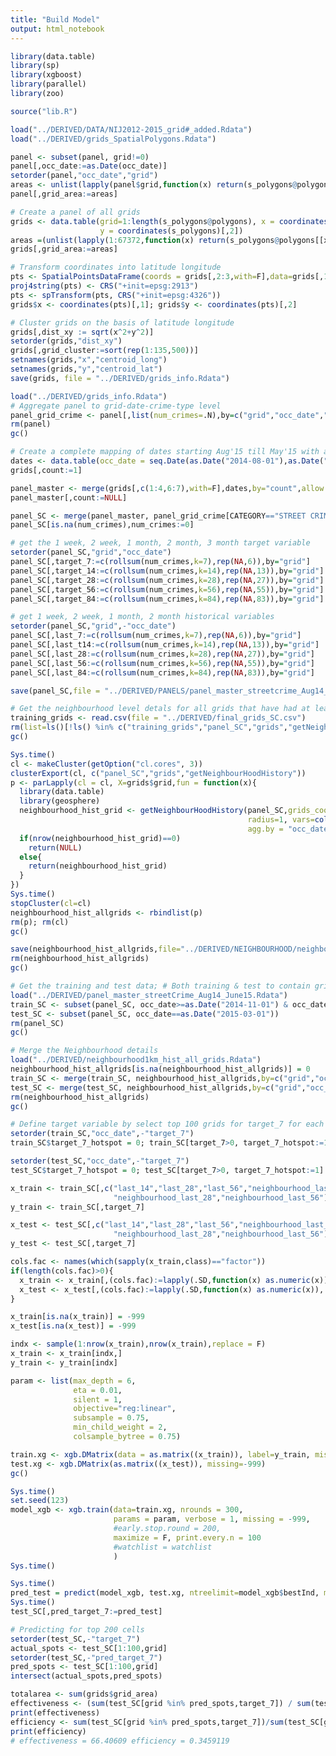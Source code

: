 ```yaml
---
title: "Build Model"
output: html_notebook
---
```


```r
library(data.table)
library(sp)
library(xgboost)
library(parallel)
library(zoo)

source("lib.R")
```

```r
load("../DERIVED/DATA/NIJ2012-2015_grid#_added.Rdata")
load("../DERIVED/grids_SpatialPolygons.Rdata")

panel <- subset(panel, grid!=0)
panel[,occ_date:=as.Date(occ_date)]
setorder(panel,"occ_date","grid")
areas <- unlist(lapply(panel$grid,function(x) return(s_polygons@polygons[[x]]@area)))
panel[,grid_area:=areas]

# Create a panel of all grids
grids <- data.table(grid=1:length(s_polygons@polygons), x = coordinates(s_polygons)[,1], 
                    y = coordinates(s_polygons)[,2])
areas =(unlist(lapply(1:67372,function(x) return(s_polygons@polygons[[x]]@area))))
grids[,grid_area:=areas]

# Transform coordinates into latitude longitude
pts <- SpatialPointsDataFrame(coords = grids[,2:3,with=F],data=grids[,1,with=F])
proj4string(pts) <- CRS("+init=epsg:2913")
pts <- spTransform(pts, CRS("+init=epsg:4326"))
grids$x <- coordinates(pts)[,1]; grids$y <- coordinates(pts)[,2]

# Cluster grids on the basis of latitude longitude
grids[,dist_xy := sqrt(x^2+y^2)]
setorder(grids,"dist_xy")
grids[,grid_cluster:=sort(rep(1:135,500))]
setnames(grids,"x","centroid_long")
setnames(grids,"y","centroid_lat")
save(grids, file = "../DERIVED/grids_info.Rdata")

```

```r
load("../DERIVED/grids_info.Rdata")
# Aggregate panel to grid-date-crime-type level
panel_grid_crime <- panel[,list(num_crimes=.N),by=c("grid","occ_date","CATEGORY","grid_area")]
rm(panel)
gc()

# Create a complete mapping of dates starting Aug'15 till May'15 with all grids 
dates <- data.table(occ_date = seq.Date(as.Date("2014-08-01"),as.Date("2015-06-28"),by = "1 day"), count=1)
grids[,count:=1]

panel_master <- merge(grids[,c(1:4,6:7),with=F],dates,by="count",allow.cartesian=T)
panel_master[,count:=NULL]
```

```r
panel_SC <- merge(panel_master, panel_grid_crime[CATEGORY=="STREET CRIMES",c(1,2,5),with=F], by=c("grid","occ_date"), all.x=T)
panel_SC[is.na(num_crimes),num_crimes:=0]

# get the 1 week, 2 week, 1 month, 2 month, 3 month target variable
setorder(panel_SC,"grid","occ_date")
panel_SC[,target_7:=c(rollsum(num_crimes,k=7),rep(NA,6)),by="grid"]
panel_SC[,target_14:=c(rollsum(num_crimes,k=14),rep(NA,13)),by="grid"]
panel_SC[,target_28:=c(rollsum(num_crimes,k=28),rep(NA,27)),by="grid"]
panel_SC[,target_56:=c(rollsum(num_crimes,k=56),rep(NA,55)),by="grid"]
panel_SC[,target_84:=c(rollsum(num_crimes,k=84),rep(NA,83)),by="grid"]

# get 1 week, 2 week, 1 month, 2 month historical variables
setorder(panel_SC,"grid",-"occ_date")
panel_SC[,last_7:=c(rollsum(num_crimes,k=7),rep(NA,6)),by="grid"]
panel_SC[,last_t14:=c(rollsum(num_crimes,k=14),rep(NA,13)),by="grid"]
panel_SC[,last_28:=c(rollsum(num_crimes,k=28),rep(NA,27)),by="grid"]
panel_SC[,last_56:=c(rollsum(num_crimes,k=56),rep(NA,55)),by="grid"]
panel_SC[,last_84:=c(rollsum(num_crimes,k=84),rep(NA,83)),by="grid"]

save(panel_SC,file = "../DERIVED/PANELS/panel_master_streetcrime_Aug14_June15.Rdata")

# Get the neighbourhood level detals for all grids that have had at least one crime
training_grids <- read.csv(file = "../DERIVED/final_grids_SC.csv")
rm(list=ls()[!ls() %in% c("training_grids","panel_SC","grids","getNeighbourHoodHistory")])
gc()

Sys.time()
cl <- makeCluster(getOption("cl.cores", 3))
clusterExport(cl, c("panel_SC","grids","getNeighbourHoodHistory"))
p <- parLapply(cl = cl, X=grids$grid,fun = function(x){
  library(data.table)
  library(geosphere)
  neighbourhood_hist_grid <- getNeighbourHoodHistory(panel_SC,grids_coord = grids[,1:3,with=F], 
                                                     radius=1, vars=colnames(panel_SC)[13:17], 
                                                     agg.by = "occ_date", gridnum=x)
  if(nrow(neighbourhood_hist_grid)==0)
    return(NULL)
  else{
    return(neighbourhood_hist_grid)
  }
})
Sys.time()
stopCluster(cl=cl)
neighbourhood_hist_allgrids <- rbindlist(p)
rm(p); rm(cl)
gc()

save(neighbourhood_hist_allgrids,file="../DERIVED/NEIGHBOURHOOD/neighbourhood1km_hist_all_grids.Rdata")
rm(neighbourhood_hist_allgrids)
gc()
```

```r
# Get the training and test data; # Both training & test to contain grids based on geography
load("../DERIVED/panel_master_streetCrime_Aug14_June15.Rdata")
train_SC <- subset(panel_SC, occ_date>=as.Date("2014-11-01") & occ_date<=as.Date("2015-02-15") & grid %in% training_grids$grid)
test_SC <- subset(panel_SC, occ_date==as.Date("2015-03-01"))
rm(panel_SC)
gc()

# Merge the Neighbourhood details
load("../DERIVED/neighbourhood1km_hist_all_grids.Rdata")
neighbourhood_hist_allgrids[is.na(neighbourhood_hist_allgrids)] = 0
train_SC <- merge(train_SC, neighbourhood_hist_allgrids,by=c("grid","occ_date"),all.x=T)
test_SC <- merge(test_SC, neighbourhood_hist_allgrids,by=c("grid","occ_date"),all.x=T)
rm(neighbourhood_hist_allgrids)
gc()

# Define target variable by select top 100 grids for target_7 for each date
setorder(train_SC,"occ_date",-"target_7")
train_SC$target_7_hotspot = 0; train_SC[target_7>0, target_7_hotspot:=1]

setorder(test_SC,"occ_date",-"target_7")
test_SC$target_7_hotspot = 0; test_SC[target_7>0, target_7_hotspot:=1]

x_train <- train_SC[,c("last_14","last_28","last_56","neighbourhood_last_14",
                       "neighbourhood_last_28","neighbourhood_last_56"),with=F]
y_train <- train_SC[,target_7]

x_test <- test_SC[,c("last_14","last_28","last_56","neighbourhood_last_14",
                       "neighbourhood_last_28","neighbourhood_last_56"),with=F]
y_test <- test_SC[,target_7]

cols.fac <- names(which(sapply(x_train,class)=="factor"))
if(length(cols.fac)>0){
  x_train <- x_train[,(cols.fac):=lapply(.SD,function(x) as.numeric(x)), .SDcols=cols.fac]
  x_test <- x_test[,(cols.fac):=lapply(.SD,function(x) as.numeric(x)), .SDcols=cols.fac]
}

x_train[is.na(x_train)] = -999
x_test[is.na(x_test)] = -999

indx <- sample(1:nrow(x_train),nrow(x_train),replace = F)
x_train <- x_train[indx,]
y_train <- y_train[indx]

param <- list(max_depth = 6, 
              eta = 0.01, 
              silent = 1,
              objective="reg:linear",
              subsample = 0.75,
              min_child_weight = 2,
              colsample_bytree = 0.75)

train.xg <- xgb.DMatrix(data = as.matrix((x_train)), label=y_train, missing=-999)
test.xg <- xgb.DMatrix(as.matrix((x_test)), missing=-999)
gc()

Sys.time()
set.seed(123)
model_xgb <- xgb.train(data=train.xg, nrounds = 300,
                       params = param, verbose = 1, missing = -999, 
                       #early.stop.round = 200, 
                       maximize = F, print.every.n = 100
                       #watchlist = watchlist
                       )
Sys.time()

Sys.time()
pred_test = predict(model_xgb, test.xg, ntreelimit=model_xgb$bestInd, missing=-999)
Sys.time()
test_SC[,pred_target_7:=pred_test]
```

```r
# Predicting for top 200 cells
setorder(test_SC,-"target_7")
actual_spots <- test_SC[1:100,grid]
setorder(test_SC,-"pred_target_7")
pred_spots <- test_SC[1:100,grid]
intersect(actual_spots,pred_spots)
```

```r
totalarea <- sum(grids$grid_area)
effectiveness <- (sum(test_SC[grid %in% pred_spots,target_7]) / sum(test_SC[,target_7])) / (sum(test_SC[grid %in% pred_spots,grid_area]) / totalarea)
print(effectiveness)
efficiency <- sum(test_SC[grid %in% pred_spots,target_7])/sum(test_SC[grid %in% actual_spots,target_7])
print(efficiency)
# effectiveness = 66.40609 efficiency = 0.3459119
```



